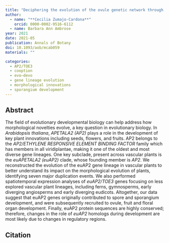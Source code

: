 ```yaml
---
title: "Deciphering the evolution of the ovule genetic network through expression analyses in <i>Gnetum gnemon</i>"
author:
  - name: "**Cecilia Zumajo-Cardona**"
    orcid: 0000-0002-9516-6112
  - name: Barbara Ann Ambrose
year: 2021
date: 2021-05
publication: Annals of Botany 
doi: 10.1093/aob/mcab059
materials: ""

categories:
  - AP2/TOE3
  - cooption
  - evo–devo
  - gene lineage evolution
  - morphological innovations 
  - sporangium development
---
```


## Abstract

The field of evolutionary developmental biology can help address how morphological novelties evolve, a key question in evolutionary biology. In *Arabidopsis thaliana*, *APETALA2 (AP2)* plays a role in the development of key plant innovations including seeds, flowers, and fruits. AP2 belongs to the *AP2/ETHYLENE RESPONSIVE ELEMENT BINDING FACTOR* family which has members in all viridiplantae, making it one of the oldest and most diverse gene lineages. One key subclade, present across vascular plants is the *euAPETALA2 (euAP2)* clade, whose founding member is *AP2*. We reconstructed the evolution of the euAP2 gene lineage in vascular plants to better understand its impact on the morphological evolution of plants, identifying seven major duplication events. We also performed spatiotemporal expression analyses of *euAP2/TOE3* genes focusing on less explored vascular plant lineages, including ferns, gymnosperms, early diverging angiosperms and early diverging eudicots. Altogether, our data suggest that euAP2 genes originally contributed to spore and sporangium development, and were subsequently recruited to ovule, fruit and floral organ development. Finally, euAP2 protein sequences are highly conserved; therefore, changes in the role of *euAP2* homologs during development are most likely due to changes in regulatory regions.

## Citation

